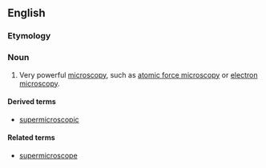 ==English==
===Etymology===

{{prefix|super|microscopy}}

===Noun===
{{en-noun|-}}

# {{context|sciencess}} Very powerful [[microscopy]], such as [[atomic force microscopy]] or [[electron microscopy]].

====Derived terms====
*[[supermicroscopic]]

====Related terms====
*[[supermicroscope]]